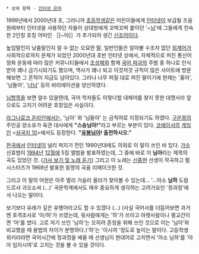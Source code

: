  * 상위 항목 - [[인터넷 은어]]

1999년에서 2000년대 초, 그러니까 [[초등학생]]같은 어린이들에게 [[인터넷]]이 보급될 즈음 원래부터 인터넷을 사용하던 자들이 상대방에게 꼬박꼬박 붙이던 '~[[님]]'에 그들에게 친숙한 2인칭 호칭 어미인 ［[~아]］가 추가되어 생긴 [[신조어]]이다.

높임말인지 낮춤말인지 알 수 없는 오묘한 [[말]]. 일반인들은 알아볼 수조차 없던 [[외계어]]가 사회적으로까지 문제가 되었던 2000년대 초반 인터넷 상에서, 자체적으로 퍼진 통신어 정화 운동에 따라 많은 커뮤니티들에서 [[초성체]]와 함께 [[국어 파괴]]의 주범 중 하나로 인식받아 꽤나 금기시되기도 했으며, 역사가 꽤나 되고 이것저것 규칙이 많은 사이트에 방문해보면 그 흔적이 지금도 남아있다. 그러나 너무 퍼질 대로 퍼진 말이기에 현재는 '횽아', '님들아', '[[너님]]' 등의 바리에이션을 양산하였다.

[[님]]항목을 보면 알수 있을텐데, 국어 학자들도 이렇다할 대체어를 찾지 못한 대명사라 앞으로도 고치기 어려운 호칭임은 사실이다.

[[라그나로크 온라인]]에서는, '님아' 와 '님들아' 는 금칙어로 지정되기도 하였다.
[[구운몽]]의 주인공 양소유가 육관 대사에게 '''"스승님아!"'''라고 부르는 부분이 있다.
[[코에이]]사의 [[게임]]인 <[[삼국지 10]]>에서도 등장한다. '''"[[유봉]]님아! 출전하시오."'''

[[한국]]에서 [[인터넷]]이 널리 퍼지기 전인 1990년대에도 의외로 이 말이 쓰인 바 있다. [[가수]] 신효범이 [[1994년]] [[12월]]에 5집 앨범을 발표하였는데, 그 중에 바로 이 '''님아'''라는 제목의 곡도 있었던 것. ([http://blog.naver.com/qlsemfqkdn?Redirect=Log&logNo=130087044676 가사 보기 및 노래 듣기]) 그리고 이 노래는 [[신중현]] 선생이 작곡하고 펄시스터즈가 1968년 발표한 동명의 곡을 리메이크한 것. 

그리고 이 말의 어원은 아주 멀리 거슬러 올라가 찾아볼 수 있는데...
'...아소 '''님하''' 도람 드르샤 괴오쇼셔 (...)'
국문학계에서도 매우 중요하게 생각하는 고려가요인 '정과정'에서 나오는 말이다.

보기보다 유래가 깊은 유행어라고도 할 수 있겠다 (...)
(사실 국어사를 더듬어보면 과거엔 호격조사로 '아/하'가 쓰였는데, 윗사람에게는 '하'가 쓰이고 아랫사람이나 평교간이면 '아'를 썼다. 고로 저기 쓰인 '님하'는 오히려 존칭을 위해 쓰인 것으로 이는 '님아'와 비교했을 때 용법의 차이가 분명하다.)'하'는 '이시여 '정도로 높이는 말이다. 고등학생 위키러라면 국어시간에 정과정을 배울 때 선생님이 현대어로 고치면서 '아소 님하'를 '아아 임이시여'로 고치는 것을 볼 수 있을 것이다. 
